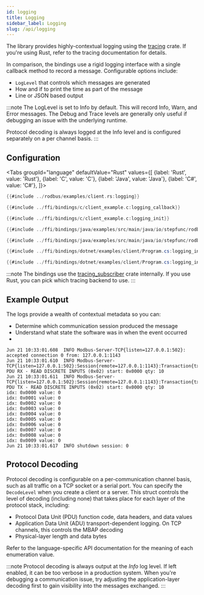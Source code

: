 ```yaml
---
id: logging
title: Logging
sidebar_label: Logging
slug: /api/logging
---
```



The library provides highly-contextual logging using the [tracing](https://crates.io/crates/tracing) crate. If you're using Rust, refer to the
tracing documentation for details.

In comparison, the bindings use a rigid logging interface with a single callback method to record a message. Configurable options include:

* `LogLevel` that controls which messages are generated
* How and if to print the time as part of the message
* Line or JSON based output

:::note
The LogLevel is set to Info by default. This will record Info, Warn, and Error messages. The Debug and Trace levels are generally only useful if debugging an issue with the underlying runtime.

Protocol decoding is always logged at the Info level and is configured separately on a per channel basis.
:::

## Configuration

<Tabs
groupId="language"
defaultValue="Rust"
values={[
{label: 'Rust', value: 'Rust'},
{label: 'C', value: 'C'},
{label: 'Java', value: 'Java'},
{label: 'C#', value: 'C#'},
]}>
<TabItem value="Rust">

```rust
{{#include ../rodbus/examples/client.rs:logging}}
```

</TabItem>
<TabItem value="C">

```c
{{#include ../ffi/bindings/c/client_example.c:logging_callback}}

{{#include ../ffi/bindings/c/client_example.c:logging_init}}
```

</TabItem>
<TabItem value="Java">

```java
{{#include ../ffi/bindings/java/examples/src/main/java/io/stepfunc/rodbus/examples/ClientExample.java:logging_interface}}

{{#include ../ffi/bindings/java/examples/src/main/java/io/stepfunc/rodbus/examples/ClientExample.java:logging_init}}
```

</TabItem>
<TabItem value="C#">

```csharp
{{#include ../ffi/bindings/dotnet/examples/client/Program.cs:logging_interface}}

{{#include ../ffi/bindings/dotnet/examples/client/Program.cs:logging_init}}
```

</TabItem>
</Tabs>

:::note
The bindings use the [tracing_subscriber](https://crates.io/crates/tracing-subscriber) crate internally. If you use Rust, you can pick which tracing backend to
use.
:::

## Example Output

The logs provide a wealth of contextual metadata so you can:

* Determine which communication session produced the message
* Understand what state the software was in when the event occurred
* 

```
Jun 21 10:33:01.608  INFO Modbus-Server-TCP{listen=127.0.0.1:502}: accepted connection 0 from: 127.0.0.1:1143
Jun 21 10:33:01.610  INFO Modbus-Server-TCP{listen=127.0.0.1:502}:Session{remote=127.0.0.1:1143}:Transaction{tx_id=0x00}: PDU RX - READ DISCRETE INPUTS (0x02) start: 0x0000 qty: 10
Jun 21 10:33:01.611  INFO Modbus-Server-TCP{listen=127.0.0.1:502}:Session{remote=127.0.0.1:1143}:Transaction{tx_id=0x00}: PDU TX - READ DISCRETE INPUTS (0x02) start: 0x0000 qty: 10
idx: 0x0000 value: 0
idx: 0x0001 value: 0
idx: 0x0002 value: 0
idx: 0x0003 value: 0
idx: 0x0004 value: 0
idx: 0x0005 value: 0
idx: 0x0006 value: 0
idx: 0x0007 value: 0
idx: 0x0008 value: 0
idx: 0x0009 value: 0
Jun 21 10:33:01.617  INFO shutdown session: 0
```

## Protocol Decoding

Protocol decoding is configurable on a per-communication channel basis, such as all traffic on a TCP socket or a serial port. You can specify the
`DecodeLevel` when you create a client or a server. This struct controls the level of decoding (including none) that takes place for each layer of the
protocol stack, including:

* Protocol Data Unit (PDU) function code, data headers, and data values
* Application Data Unit (ADU) transport-dependent logging. On TCP channels, this controls the MBAP decoding
* Physical-layer length and data bytes

Refer to the language-specific API documentation for the meaning of each enumeration value.

:::note
Protocol decoding is always output at the *Info* log level. If left enabled, it can be too verbose in a production system. When you're debugging a communication issue, try adjusting the application-layer decoding first to gain visibility into the messages exchanged.
:::


